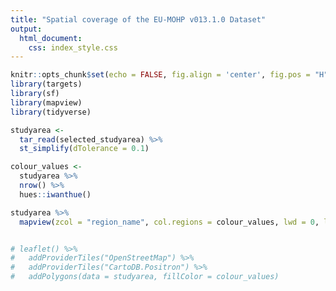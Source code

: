 ```yaml
---
title: "Spatial coverage of the EU-MOHP v013.1.0 Dataset"
output: 
  html_document:
    css: index_style.css
---
```



```r
knitr::opts_chunk$set(echo = FALSE, fig.align = 'center', fig.pos = "H", out.width = "100%", message = FALSE, warning = FALSE, fig.showtext = TRUE)
library(targets)
library(sf)
library(mapview)
library(tidyverse)
```

```r
studyarea <- 
  tar_read(selected_studyarea) %>% 
  st_simplify(dTolerance = 0.1)

colour_values <-
  studyarea %>% 
  nrow() %>%
  hues::iwanthue()

studyarea %>%
  mapview(zcol = "region_name", col.regions = colour_values, lwd = 0, layer.name = "Spatial coverage (labels corresponding to file names)")


# leaflet() %>% 
#   addProviderTiles("OpenStreetMap") %>% 
#   addProviderTiles("CartoDB.Positron") %>%
#   addPolygons(data = studyarea, fillColor = colour_values)
```